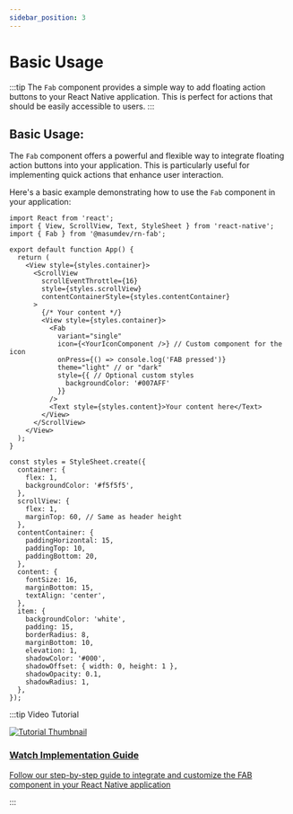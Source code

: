 ```yaml
---
sidebar_position: 3
---
```


# Basic Usage

:::tip
The `Fab` component provides a simple way to add floating action buttons to your React Native application. This is perfect for actions that should be easily accessible to users.
:::

## Basic Usage:
The `Fab` component offers a powerful and flexible way to integrate floating action buttons into your application. This is particularly useful for implementing quick actions that enhance user interaction.

Here's a basic example demonstrating how to use the `Fab` component in your application:

```tsx
import React from 'react';
import { View, ScrollView, Text, StyleSheet } from 'react-native';
import { Fab } from '@masumdev/rn-fab';

export default function App() {
  return (
    <View style={styles.container}>
      <ScrollView
        scrollEventThrottle={16}
        style={styles.scrollView}
        contentContainerStyle={styles.contentContainer}
      >
        {/* Your content */}
        <View style={styles.container}>
          <Fab
            variant="single"
            icon={<YourIconComponent />} // Custom component for the icon
            onPress={() => console.log('FAB pressed')}
            theme="light" // or "dark"
            style={{ // Optional custom styles
              backgroundColor: '#007AFF'
            }}
          />
          <Text style={styles.content}>Your content here</Text>
        </View>
      </ScrollView>
    </View>
  );
}

const styles = StyleSheet.create({
  container: {
    flex: 1,
    backgroundColor: '#f5f5f5',
  },
  scrollView: {
    flex: 1,
    marginTop: 60, // Same as header height
  },
  contentContainer: {
    paddingHorizontal: 15,
    paddingTop: 10,
    paddingBottom: 20,
  },
  content: {
    fontSize: 16,
    marginBottom: 15,
    textAlign: 'center',
  },
  item: {
    backgroundColor: 'white',
    padding: 15,
    borderRadius: 8,
    marginBottom: 10,
    elevation: 1,
    shadowColor: '#000',
    shadowOffset: { width: 0, height: 1 },
    shadowOpacity: 0.1,
    shadowRadius: 1,
  },
});
```

:::tip Video Tutorial
<div style={{ display: 'flex', flexDirection: 'column', marginTop: '20px', marginBottom: '20px' }}>
  <a href="/docs/rn-fab/tutorial#video-tutorial" style={{ textDecoration: 'none' }}>
    <div style={{ textAlign: 'center', padding: '20px', border: '1px solid #e0e0e0', borderRadius: '8px', width: '100%', background: 'rgb(187, 196, 185)' }}>
      <img src="https://img.youtube.com/vi/qb8irKz0J8k/maxresdefault.jpg" alt="Tutorial Thumbnail" style={{ width: '100%', borderRadius: '4px', marginBottom: '15px' }} />
      <h3 style={{ margin: '0', color: 'rgb(38, 121, 67)' }}>Watch Implementation Guide</h3>
      <p style={{ margin: '10px 0 0', color: 'rgb(51, 54, 51)' }}>Follow our step-by-step guide to integrate and customize the FAB component in your React Native application</p>
    </div>
  </a>
</div>
:::